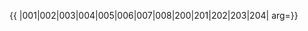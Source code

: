 {{ {{{1|PRC admin/showlist}}}
|001|002|003|004|005|006|007|008|200|201|202|203|204|
arg={{{arg|}}}}}